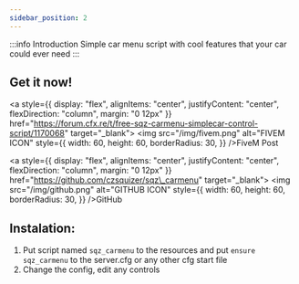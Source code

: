 ```yaml
---
sidebar_position: 2
---
```


:::info Introduction
Simple car menu script with cool features that your car could ever need
:::

## Get it now!

<div
style={{
    display: "flex",
    alignItems: "center",
    justifyContent: "center",
    flexDirection: "row"
}}
>

<a style={{
    display: "flex",
    alignItems: "center",
    justifyContent: "center",
    flexDirection: "column",
    margin: "0 12px"
}} href="https://forum.cfx.re/t/free-sqz-carmenu-simplecar-control-script/1170068" target="\_blank"> <img src="/img/fivem.png" alt="FIVEM ICON" style={{
    width: 60,
    height: 60,
    borderRadius: 30,
}} />FiveM Post</a>

<a style={{
    display: "flex",
    alignItems: "center",
    justifyContent: "center",
    flexDirection: "column",
    margin: "0 12px"
}} href="https://github.com/czsquizer/sqz\_carmenu" target="\_blank"> <img src="/img/github.png" alt="GITHUB ICON" style={{
    width: 60,
    height: 60,
    borderRadius: 30,
}} />GitHub</a>

</div>

## Instalation:

1. Put script named `sqz_carmenu` to the resources and put `ensure sqz_carmenu` to the server.cfg or any other cfg start file
2. Change the config, edit any controls
